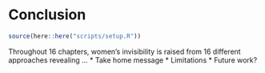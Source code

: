 # Conclusion

```r
source(here::here("scripts/setup.R"))
```

Throughout 16 chapters, women's invisibility is raised from 16 different approaches revealing  ... 
* Take home message
* Limitations
* Future work?